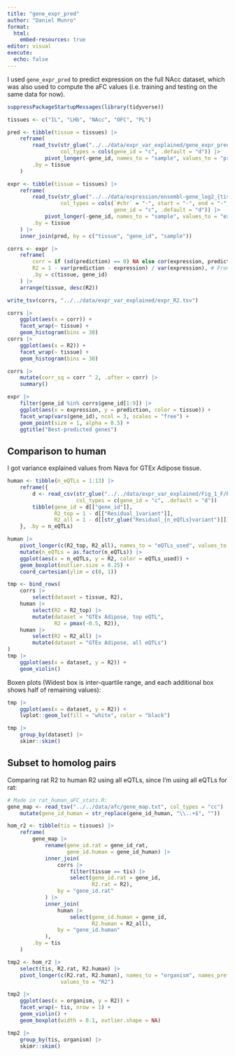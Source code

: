 ```yaml
---
title: "gene_expr_pred"
author: "Daniel Munro"
format:
  html:
    embed-resources: true
editor: visual
execute:
  echo: false
---
```


I used `gene_expr_pred` to predict expression on the full NAcc dataset, which was also used to compute the aFC values (i.e. training and testing on the same data for now).

```r
suppressPackageStartupMessages(library(tidyverse))

tissues <- c("IL", "LHb", "NAcc", "OFC", "PL")

pred <- tibble(tissue = tissues) |>
    reframe(
        read_tsv(str_glue("../../data/expr_var_explained/gene_expr_pred/out_{tissue}/expressions/gene_expression.txt"),
                 col_types = cols(gene_id = "c", .default = "d")) |>
            pivot_longer(-gene_id, names_to = "sample", values_to = "prediction"),
        .by = tissue
    )

expr <- tibble(tissue = tissues) |>
    reframe(
        read_tsv(str_glue("../../data/expression/ensembl-gene_log2_{tissue}.bed.gz"),
                 col_types = cols(`#chr` = "-", start = "-", end = "-",
                                  gene_id = "c", .default = "d")) |>
            pivot_longer(-gene_id, names_to = "sample", values_to = "expression"),
        .by = tissue
    ) |>
    inner_join(pred, by = c("tissue", "gene_id", "sample"))

corrs <- expr |>
    reframe(
        corr = if (sd(prediction) == 0) NA else cor(expression, prediction),
        R2 = 1 - var(prediction - expression) / var(expression), # From Nava
        .by = c(tissue, gene_id)
    ) |>
    arrange(tissue, desc(R2))

write_tsv(corrs, "../../data/expr_var_explained/expr_R2.tsv")
```

```r
corrs |>
    ggplot(aes(x = corr)) +
    facet_wrap(~ tissue) +
    geom_histogram(bins = 30)
corrs |>
    ggplot(aes(x = R2)) +
    facet_wrap(~ tissue) +
    geom_histogram(bins = 30)
```

```r
corrs |>
    mutate(corr_sq = corr ^ 2, .after = corr) |>
    summary()
```

```r
expr |>
    filter(gene_id %in% corrs$gene_id[1:9]) |>
    ggplot(aes(x = expression, y = prediction, color = tissue)) +
    facet_wrap(vars(gene_id), ncol = 3, scales = "free") +
    geom_point(size = 1, alpha = 0.5) +
    ggtitle("Best-predicted genes")
```

## Comparison to human

I got variance explained values from Nava for GTEx Adipose tissue.

```r
human <- tibble(n_eQTLs = 1:13) |>
    reframe({
        d <- read_csv(str_glue("../../data/expr_var_explained/Fig_1_F/Residual_info_{n_eQTLs}_variants.csv"),
                      col_types = c(gene_id = "c", .default = "d"))
        tibble(gene_id = d[["gene_id"]],
               R2_top = 1 - d[["Residual_1variant"]],
               R2_all = 1 - d[[str_glue("Residual_{n_eQTLs}variant")]])
    }, .by = n_eQTLs)
```

```r
human |>
    pivot_longer(c(R2_top, R2_all), names_to = "eQTLs_used", values_to = "R2") |>
    mutate(n_eQTLs = as.factor(n_eQTLs)) |>
    ggplot(aes(x = n_eQTLs, y = R2, color = eQTLs_used)) +
    geom_boxplot(outlier.size = 0.25) +
    coord_cartesian(ylim = c(0, 1))
```

```r
tmp <- bind_rows(
    corrs |>
        select(dataset = tissue, R2),
    human |>
        select(R2 = R2_top) |>
        mutate(dataset = "GTEx Adipose, top eQTL",
               R2 = pmax(-0.5, R2)),
    human |>
        select(R2 = R2_all) |>
        mutate(dataset = "GTEx Adipose, all eQTLs")
)
tmp |>
    ggplot(aes(x = dataset, y = R2)) +
    geom_violin()
```

Boxen plots (Widest box is inter-quartile range, and each additional box shows half of remaining values):

```r
tmp |>
    ggplot(aes(x = dataset, y = R2)) +
    lvplot::geom_lv(fill = "white", color = "black")
```

```r
tmp |>
    group_by(dataset) |>
    skimr::skim()
```

## Subset to homolog pairs

Comparing rat R2 to human R2 using all eQTLs, since I'm using all eQTLs for rat:

```r
# Made in rat_human_aFC_stats.R:
gene_map <- read_tsv("../../data/afc/gene_map.txt", col_types = "cc") |>
    mutate(gene_id_human = str_replace(gene_id_human, "\\..+$", ""))

hom_r2 <- tibble(tis = tissues) |>
    reframe(
        gene_map |>
            rename(gene_id.rat = gene_id_rat,
                   gene_id.human = gene_id_human) |>
            inner_join(
                corrs |>
                    filter(tissue == tis) |>
                    select(gene_id.rat = gene_id,
                           R2.rat = R2),
                by = "gene_id.rat"
            ) |>
            inner_join(
                human |>
                    select(gene_id.human = gene_id,
                           R2.human = R2_all),
                by = "gene_id.human"
            ),
        .by = tis
    )

tmp2 <- hom_r2 |>
    select(tis, R2.rat, R2.human) |>
    pivot_longer(c(R2.rat, R2.human), names_to = "organism", names_prefix = "R2.",
                 values_to = "R2")

tmp2 |>
    ggplot(aes(x = organism, y = R2)) +
    facet_wrap(~ tis, nrow = 1) +
    geom_violin() +
    geom_boxplot(width = 0.1, outlier.shape = NA)
```

```r
tmp2 |>
    group_by(tis, organism) |>
    skimr::skim()
```
